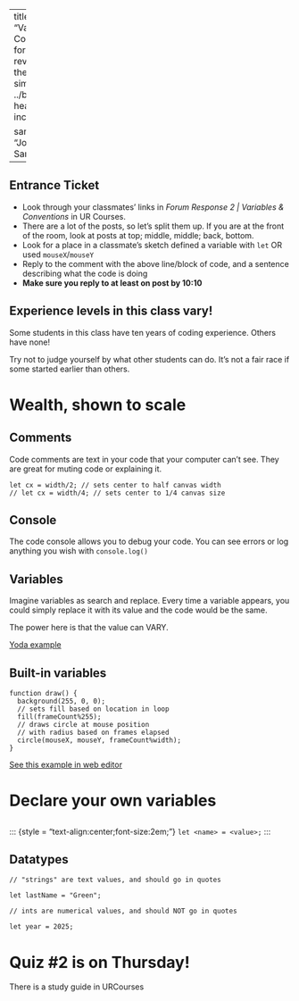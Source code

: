 
---
title: "Variables & Conventions"
format:
  revealjs:
    theme: 
      - simple
    css: ../bl.css
    header-includes: |
      <link rel="preconnect" href="https://fonts.googleapis.com">
      <link rel="preconnect" href="https://fonts.gstatic.com" crossorigin>
      <link href="https://fonts.googleapis.com/css2?family=Josefin+Sans:ital,wght@0,100..700;1,100..700&display=swap" rel="stylesheet">

sansfont: "Josefin Sans"
---


## Entrance Ticket {.smaller}

* Look through your classmates' links in *Forum Response 2 | Variables & Conventions* in UR Courses. 
* There are a lot of the posts, so let's split them up. If you are at the front of the room, look at posts at top; middle, middle; back, bottom.
* Look for a place in a classmate's sketch defined a variable with `let` OR used `mouseX`/`mouseY`
* Reply to the comment with the above line/block of code, and a sentence describing what the code is doing
* **Make sure you reply to at least on post by 10:10** 

## Experience levels in this class vary!

Some students in this class have ten years of coding experience. Others have none! 

Try not to judge yourself by what other students can do. It's not a fair race if some started earlier than others. 

# Wealth, shown to scale

## Comments

Code comments are text in your code that your computer can't see.
They are great for muting code or explaining it. 

``` .javascript

let cx = width/2; // sets center to half canvas width
// let cx = width/4; // sets center to 1/4 canvas size
```

## Console 

The code console allows you to debug your code. You can see errors or log anything you wish with `console.log()`

## Variables

Imagine variables as search and replace. Every time a variable appears, you could simply replace it with its value and the code would be the same.

The power here is that the value can VARY.

[Yoda example](https://editor.p5js.org/howshekilledit/sketches/C7k76Dj1R)

## Built-in variables

``` .javascript
function draw() {
  background(255, 0, 0);
  // sets fill based on location in loop
  fill(frameCount%255);
  // draws circle at mouse position
  // with radius based on frames elapsed
  circle(mouseX, mouseY, frameCount%width);
}
```

[See this example in web editor](https://editor.p5js.org/howshekilledit/sketches/3SLN_uK7Ab)

# Declare your own variables

## 

::: {style = "text-align:center;font-size:2em;"}
`let <name> = <value>;`
:::

## Datatypes

``` .javascript

// "strings" are text values, and should go in quotes

let lastName = "Green";

// ints are numerical values, and should NOT go in quotes

let year = 2025;

```

# Quiz #2 is on Thursday!
There is a study guide in URCourses
